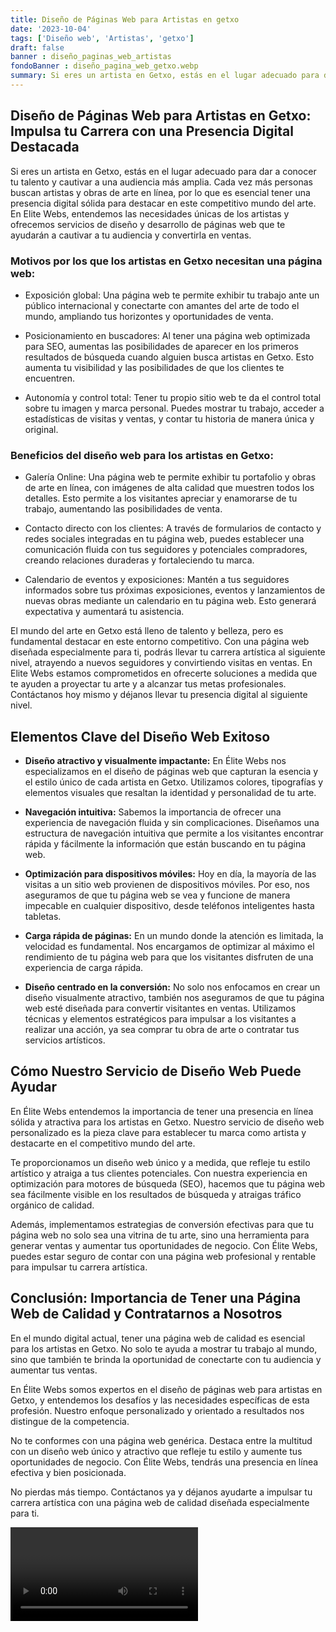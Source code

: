 ```yaml
---
title: Diseño de Páginas Web para Artistas en getxo
date: '2023-10-04'
tags: ['Diseño web', 'Artistas', 'getxo']
draft: false
banner : diseño_paginas_web_artistas
fondoBanner : diseño_pagina_web_getxo.webp
summary: Si eres un artista en Getxo, estás en el lugar adecuado para dar a conocer tu talento y cautivar a una audiencia más amplia. Cada vez más personas buscan artistas y obras de arte en línea, por lo que es esencial tener una presencia digital sólida para destacar en este competitivo mundo del arte. En Elite Webs, entendemos las necesidades únicas de los artistas y ofrecemos servicios de diseño y desarrollo de páginas web que te ayudarán a cautivar a tu audiencia y convertirla en ventas.
---
```


## Diseño de Páginas Web para Artistas en Getxo: Impulsa tu Carrera con una Presencia Digital Destacada

Si eres un artista en Getxo, estás en el lugar adecuado para dar a conocer tu talento y cautivar a una audiencia más amplia. Cada vez más personas buscan artistas y obras de arte en línea, por lo que es esencial tener una presencia digital sólida para destacar en este competitivo mundo del arte. En Elite Webs, entendemos las necesidades únicas de los artistas y ofrecemos servicios de diseño y desarrollo de páginas web que te ayudarán a cautivar a tu audiencia y convertirla en ventas.

### Motivos por los que los artistas en Getxo necesitan una página web:

- Exposición global: Una página web te permite exhibir tu trabajo ante un público internacional y conectarte con amantes del arte de todo el mundo, ampliando tus horizontes y oportunidades de venta.

- Posicionamiento en buscadores: Al tener una página web optimizada para SEO, aumentas las posibilidades de aparecer en los primeros resultados de búsqueda cuando alguien busca artistas en Getxo. Esto aumenta tu visibilidad y las posibilidades de que los clientes te encuentren.

- Autonomía y control total: Tener tu propio sitio web te da el control total sobre tu imagen y marca personal. Puedes mostrar tu trabajo, acceder a estadísticas de visitas y ventas, y contar tu historia de manera única y original.

### Beneficios del diseño web para los artistas en Getxo:

- Galería Online: Una página web te permite exhibir tu portafolio y obras de arte en línea, con imágenes de alta calidad que muestren todos los detalles. Esto permite a los visitantes apreciar y enamorarse de tu trabajo, aumentando las posibilidades de venta.

- Contacto directo con los clientes: A través de formularios de contacto y redes sociales integradas en tu página web, puedes establecer una comunicación fluida con tus seguidores y potenciales compradores, creando relaciones duraderas y fortaleciendo tu marca.

- Calendario de eventos y exposiciones: Mantén a tus seguidores informados sobre tus próximas exposiciones, eventos y lanzamientos de nuevas obras mediante un calendario en tu página web. Esto generará expectativa y aumentará tu asistencia.

El mundo del arte en Getxo está lleno de talento y belleza, pero es fundamental destacar en este entorno competitivo. Con una página web diseñada especialmente para ti, podrás llevar tu carrera artística al siguiente nivel, atrayendo a nuevos seguidores y convirtiendo visitas en ventas. En Elite Webs estamos comprometidos en ofrecerte soluciones a medida que te ayuden a proyectar tu arte y a alcanzar tus metas profesionales. Contáctanos hoy mismo y déjanos llevar tu presencia digital al siguiente nivel.

<GifSeo />

<Cta />

## Elementos Clave del Diseño Web Exitoso

- **Diseño atractivo y visualmente impactante:** En Élite Webs nos especializamos en el diseño de páginas web que capturan la esencia y el estilo único de cada artista en Getxo. Utilizamos colores, tipografías y elementos visuales que resaltan la identidad y personalidad de tu arte.

- **Navegación intuitiva:** Sabemos la importancia de ofrecer una experiencia de navegación fluida y sin complicaciones. Diseñamos una estructura de navegación intuitiva que permite a los visitantes encontrar rápida y fácilmente la información que están buscando en tu página web.

- **Optimización para dispositivos móviles:** Hoy en día, la mayoría de las visitas a un sitio web provienen de dispositivos móviles. Por eso, nos aseguramos de que tu página web se vea y funcione de manera impecable en cualquier dispositivo, desde teléfonos inteligentes hasta tabletas.

- **Carga rápida de páginas:** En un mundo donde la atención es limitada, la velocidad es fundamental. Nos encargamos de optimizar al máximo el rendimiento de tu página web para que los visitantes disfruten de una experiencia de carga rápida.

- **Diseño centrado en la conversión:** No solo nos enfocamos en crear un diseño visualmente atractivo, también nos aseguramos de que tu página web esté diseñada para convertir visitantes en ventas. Utilizamos técnicas y elementos estratégicos para impulsar a los visitantes a realizar una acción, ya sea comprar tu obra de arte o contratar tus servicios artísticos.

## Cómo Nuestro Servicio de Diseño Web Puede Ayudar

En Élite Webs entendemos la importancia de tener una presencia en línea sólida y atractiva para los artistas en Getxo. Nuestro servicio de diseño web personalizado es la pieza clave para establecer tu marca como artista y destacarte en el competitivo mundo del arte.

Te proporcionamos un diseño web único y a medida, que refleje tu estilo artístico y atraiga a tus clientes potenciales. Con nuestra experiencia en optimización para motores de búsqueda (SEO), hacemos que tu página web sea fácilmente visible en los resultados de búsqueda y atraigas tráfico orgánico de calidad.

Además, implementamos estrategias de conversión efectivas para que tu página web no solo sea una vitrina de tu arte, sino una herramienta para generar ventas y aumentar tus oportunidades de negocio. Con Élite Webs, puedes estar seguro de contar con una página web profesional y rentable para impulsar tu carrera artística.

## Conclusión: Importancia de Tener una Página Web de Calidad y Contratarnos a Nosotros

En el mundo digital actual, tener una página web de calidad es esencial para los artistas en Getxo. No solo te ayuda a mostrar tu trabajo al mundo, sino que también te brinda la oportunidad de conectarte con tu audiencia y aumentar tus ventas.

En Élite Webs somos expertos en el diseño de páginas web para artistas en Getxo, y entendemos los desafíos y las necesidades específicas de esta profesión. Nuestro enfoque personalizado y orientado a resultados nos distingue de la competencia.

No te conformes con una página web genérica. Destaca entre la multitud con un diseño web único y atractivo que refleje tu estilo y  aumente tus oportunidades de negocio. Con Élite Webs, tendrás una presencia en línea efectiva y bien posicionada.

No pierdas más tiempo. Contáctanos ya y déjanos ayudarte a impulsar tu carrera artística con una página web de calidad diseñada especialmente para ti.

<Video />

<CtaBot job='Artistas' city='getxo'/>

<Gmaps query='getxo+españa+maps' />